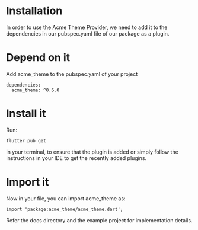 # Installation

In order to use the Acme Theme Provider, we need to add it to the dependencies in our pubspec.yaml file of our package as a plugin.

# Depend on it

Add acme_theme to the pubspec.yaml of your project

```
dependencies:
  acme_theme: ^0.6.0
```  
  
# Install it

Run:

```
flutter pub get 
```

in your terminal, to ensure that the plugin is added or simply follow the instructions in your IDE to get the recently added plugins.

# Import it

Now in your file, you can import acme_theme as:

```
import 'package:acme_theme/acme_theme.dart';
```

Refer the docs directory and the example project for implementation details.
